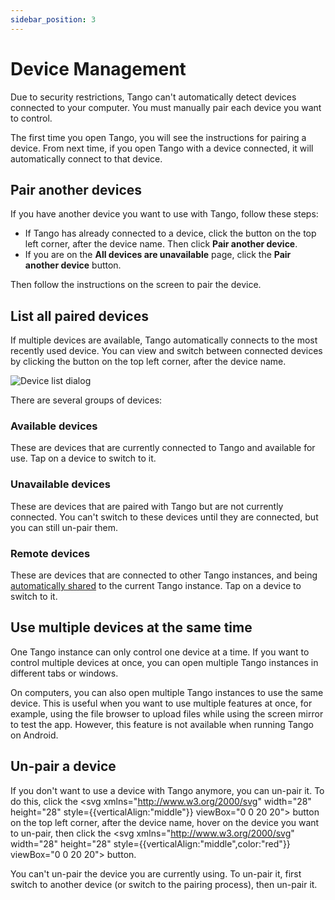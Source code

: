 ```yaml
---
sidebar_position: 3
---
```


# Device Management

Due to security restrictions, Tango can't automatically detect devices connected to your computer. You must manually pair each device you want to control.

The first time you open Tango, you will see the instructions for pairing a device. From next time, if you open Tango with a device connected, it will automatically connect to that device.

## Pair another devices

If you have another device you want to use with Tango, follow these steps:


* If Tango has already connected to a device, click the <ArrowSwap/> button on the top left corner, after the device name. Then click **Pair another device**.
* If you are on the **All devices are unavailable** page, click the **Pair another device** button.

Then follow the instructions on the screen to pair the device.

## List all paired devices

If multiple devices are available, Tango automatically connects to the most recently used device. You can view and switch between connected devices by clicking the <ArrowSwap/> button on the top left corner, after the device name.

![Device list dialog](device-list.png)

There are several groups of devices:

### Available devices

These are devices that are currently connected to Tango and available for use. Tap on a device to switch to it.

### Unavailable devices

These are devices that are paired with Tango but are not currently connected. You can't switch to these devices until they are connected, but you can still un-pair them.

### Remote devices

These are devices that are connected to other Tango instances, and being [automatically shared](./remote-access/auto-share.mdx) to the current Tango instance. Tap on a device to switch to it.

## Use multiple devices at the same time

One Tango instance can only control one device at a time. If you want to control multiple devices at once, you can open multiple Tango instances in different tabs or windows.

On computers, you can also open multiple Tango instances to use the same device. This is useful when you want to use multiple features at once, for example, using the file browser to upload files while using the screen mirror to test the app. However, this feature is not available when running Tango on Android.

## Un-pair a device

If you don't want to use a device with Tango anymore, you can un-pair it. To do this, click the <svg xmlns="http://www.w3.org/2000/svg" width="28" height="28" style={{verticalAlign:"middle"}} viewBox="0 0 20 20"><path fill="currentColor" d="M12.146 3.146a.5.5 0 0 1 .708 0l3 3a.5.5 0 0 1 0 .708l-3 3a.5.5 0 0 1-.708-.708L14.293 7H4.5a.5.5 0 0 1 0-1h9.793l-2.147-2.146a.5.5 0 0 1 0-.708Zm-4.292 7a.5.5 0 0 1 0 .708L5.707 13H15.5a.5.5 0 0 1 0 1H5.707l2.147 2.146a.5.5 0 0 1-.708.708l-3-3a.5.5 0 0 1 0-.708l3-3a.5.5 0 0 1 .708 0Z"/></svg> button on the top left corner, after the device name, hover on the device you want to un-pair, then click the <svg xmlns="http://www.w3.org/2000/svg" width="28" height="28" style={{verticalAlign:"middle",color:"red"}} viewBox="0 0 20 20"><path fill="currentColor" d="M8.5 4h3a1.5 1.5 0 0 0-3 0Zm-1 0a2.5 2.5 0 0 1 5 0h5a.5.5 0 0 1 0 1h-1.054l-1.194 10.344A3 3 0 0 1 12.272 18H7.728a3 3 0 0 1-2.98-2.656L3.554 5H2.5a.5.5 0 0 1 0-1h5ZM5.741 15.23A2 2 0 0 0 7.728 17h4.544a2 2 0 0 0 1.987-1.77L15.439 5H4.561l1.18 10.23ZM8.5 7.5A.5.5 0 0 1 9 8v6a.5.5 0 0 1-1 0V8a.5.5 0 0 1 .5-.5ZM12 8a.5.5 0 0 0-1 0v6a.5.5 0 0 0 1 0V8Z"/></svg> button.

You can't un-pair the device you are currently using. To un-pair it, first switch to another device (or switch to the pairing process), then un-pair it.
